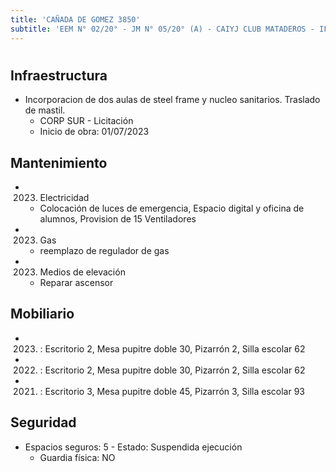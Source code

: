 ```yaml
---
title: 'CAÑADA DE GOMEZ 3850'
subtitle: 'EEM N° 02/20° - JM N° 05/20° (A) - CAIYJ CLUB MATADEROS - IFTS N° 02'
---
```


#
## Infraestructura

* Incorporacion de dos aulas de steel frame y nucleo sanitarios. Traslado de mastil. 
    + CORP SUR - Licitación 
    + Inicio de obra: 01/07/2023 






## Mantenimiento

*  (2023) Electricidad 
    + Colocación de luces de emergencia, Espacio digital y oficina de alumnos, Provision de 15 Ventiladores

*  (2023) Gas 
    + reemplazo de regulador de gas

*  (2023) Medios de elevación 
    + Reparar ascensor





## Mobiliario

*  (2023) : Escritorio 2, Mesa pupitre doble 30, Pizarrón 2, Silla escolar 62 

*  (2022) : Escritorio 2, Mesa pupitre doble 30, Pizarrón 2, Silla escolar 62 

*  (2021) : Escritorio 3, Mesa pupitre doble 45, Pizarrón 3, Silla escolar 93 





## Seguridad

*  Espacios seguros: 5 - Estado: Suspendida ejecución 
    + Guardia física: NO




